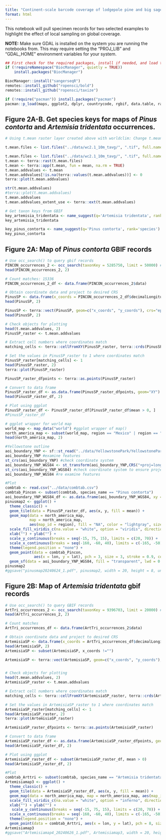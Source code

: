 ```yaml
---
title: "Continent-scale barcode coverage of lodgepole pine and big sagebrush"
format: html
---
```


This notebook will pull specimen records for two selected examples to highlight the effect of local sampling on global coverage. 

**NOTE:** Make sure GDAL is installed on the system you are running the notebooks from. This may require setting the "PROJ_LIB" and "GDAL_HOME" environment variables for your system.
```r
## First check for the required packages, install if needed, and load the libraries.
if (!requireNamespace("BiocManager", quietly = TRUE))
    install.packages("BiocManager")

BiocManager::install("sangerseqR")
remotes::install_github("ropensci/bold")
remotes::install_github("ropensci/taxize")

if (!require("pacman")) install.packages("pacman")
pacman::p_load(maps, ggplot2, dplyr, countrycode, rgbif, data.table, raster, mapproj, sf, terra, raster)
```

## Figure 2A-B. Get species keys for maps of *Pinus contorta* and *Artemisia tridentata* occurrences.

```r
# Using t.mean raster layer created above with worldclim: Change t.mean so that all cells have zero values 

t.mean.files <- list.files("../data/wc2.1_10m_tavg/", ".tif", full.names=TRUE)

t.mean.files <- list.files("../data/wc2.1_10m_tavg/", ".tif", full.names=TRUE)
t.mean <- terra::rast(t.mean.files)
t.mean <- terra::app(t.mean, fun = mean, na.rm = TRUE)
t.mean.addvalues <- t.mean
t.mean.addvalues[!is.na(terra::values(t.mean.addvalues))] <- 0
terra::plot(t.mean.addvalues)

str(t.mean.addvalues)
#terra::plot(t.mean.addvalues) 
t.mean.addvalues
t.mean.addvalues_extent_use <- terra::ext(t.mean.addvalues)
```

```r
# Get taxon keys from GBIF
key_artemisia_tridentata <- name_suggest(q='Artemisia tridentata', rank='species')
key_artemisia_tridentata

key_pinus_contorta <- name_suggest(q='Pinus contorta', rank='species')
key_pinus_contorta
```

## Figure 2A: Map of _Pinus contorta_ GBIF records
```r
# Use occ_search() to query gbif records 
PINCON_occurrences_2 <- occ_search(taxonKey = 5285750, limit = 50000) # number found: 41,033
head(PINCON_occurrences_2, 2)

# Count matches: 15336
PINCON_occurrences_2_df <- data.frame(PINCON_occurrences_2$data) 
```

```r
# Obtain coordinate data and project to desired CRS 
PinusSP <- data.frame(x_coords = PINCON_occurrences_2_df$decimalLongitude, y_coords = PINCON_occurrences_2_df$decimalLatitude) 
head(PinusSP, 2)

PinusSP <- terra::vect(PinusSP, geom=c("x_coords", "y_coords"), crs="epsg:4326")  # WGS84
head(PinusSP, 2)

# Check objects for plotting
head(t.mean.addvalues, 2)
PinusSP_raster <- t.mean.addvalues

# Extract cell numbers where coordinates match
matching_cells <- terra::cellFromXY(PinusSP_raster, terra::crds(PinusSP))

# Set the values in PinusSP_raster to 1 where coordinates match
PinusSP_raster[matching_cells] <- 1
head(PinusSP_raster, 2)
terra::plot(PinusSP_raster)

PinusSP_raster_dfpoints <- terra::as.points(PinusSP_raster)

# Convert to data frame
PinusSP_raster_df <- as.data.frame(PinusSP_raster_dfpoints, geom="XY")
head(PinusSP_raster_df, 2)
```

```r
# Plot using ggplot 
PinusSP_raster_df <- PinusSP_raster_df[PinusSP_raster_df$mean > 0, ]
#PinusSP_raster_df

# ggplot wrapper for world map 
world_map <- map_data("world") #ggplot wrapper of map()
north_america_map <- subset(world_map, region == "Mexico" | region == "Canada" | region == "USA")
head(north_america_map, 2)

#Yellowstone outline
aoi_boundary_YNP <- sf::st_read("../data/YellowstonePark/YellowstonePark1995.shp")
aoi_boundary_YNP #examine features
st_crs(aoi_boundary_YNP) #check coordinate system 
aoi_boundary_YNP_WGS84 <- st_transform(aoi_boundary_YNP,CRS("+proj=longlat +datum=WGS84")) #choose a projection and datum that every spatial object we add to the map will be converted to before plotting
st_crs(aoi_boundary_YNP_WGS84) #check coordinate system to ensure projection worked
aoi_boundary_YNP_WGS84 #re examine features
```

```r
#Plot 
combtab <- read.csv("../data/combtab.csv")
combtab_Pincon <- subset(combtab, species_name == "Pinus contorta")
aoi_boundary_YNP_WGS84_df <- as.data.frame(aoi_boundary_YNP_WGS84, xy = TRUE)
pinusmap2 <- ggplot() + 
  theme_classic() +
  geom_tile(data = PinusSP_raster_df, aes(x, y, fill = mean)) + 
  geom_map(data = north_america_map, 
           map = north_america_map, 
           aes(map_id = region), fill = "NA", color = "lightgray", size = 0.2) + 
  scale_fill_viridis_c(na.value = "white", option = "viridis", direction = 1, begin =0.6) +
  xlab("") + ylab("") + 
  scale_y_continuous(breaks = seq(-15, 75, 15), limits = c(20, 70)) +
  scale_x_continuous(breaks = seq(-160, -60, 40), limits = c(-165, -50)) +
  theme(legend.position = "none") +
  geom_point(data = combtab_Pincon, 
             aes(x = lon, y = lat), pch = 3, size = 3, stroke = 0.9, color = alpha("black", 0.9)) +
  geom_sf(data = aoi_boundary_YNP_WGS84, fill = "transparent", lwd = 0.25, color = "blue")
pinusmap2
#ggsave("pinusmap20240624_1.pdf", pinusmap2, width = 20, height = 8, units = "cm")
```

## Figure 2B: Map of _Artemisia tridentata_ gbif records
```r
# Use occ_search() to query GBIF records 
ArtTri_occurrences_2 <- occ_search(taxonKey = 9396703, limit = 20000) #16,738 found
head(ArtTri_occurrences_2, 2)

# Count matches
ArtTri_occurrences_df <- data.frame(ArtTri_occurrences_2$data) 
```

```r
# Obtain coordinate data and project to desired CRS 
ArtemisiaSP <- data.frame(x_coords = ArtTri_occurrences_df$decimalLongitude, y_coords = ArtTri_occurrences_df$decimalLatitude) 
head(ArtemisiaSP, 2)
ArtemisiaSP <- subset(ArtemisiaSP, x_coords !="")

ArtemisiaSP <- terra::vect(ArtemisiaSP, geom=c("x_coords", "y_coords"), crs="epsg:4326")


# Check objects for plotting
head(t.mean.addvalues, 2)
ArtemisiaSP_raster <- t.mean.addvalues

# Extract cell numbers where coordinates match
matching_cells <- terra::cellFromXY(ArtemisiaSP_raster, terra::crds(ArtemisiaSP))

# Set the values in ArtemisiaSP_raster to 1 where coordinates match
ArtemisiaSP_raster[matching_cells] <- 1
head(ArtemisiaSP_raster, 2)
terra::plot(ArtemisiaSP_raster)

ArtemisiaSP_raster_dfpoints <- terra::as.points(ArtemisiaSP_raster)

# Convert to data frame
ArtemisiaSP_raster_df <- as.data.frame(ArtemisiaSP_raster_dfpoints, geom="XY")
head(ArtemisiaSP_raster_df, 2)
```

```r
# Plot using ggplot 
ArtemisiaSP_raster_df <- subset(ArtemisiaSP_raster_df, mean > 0)
head(ArtemisiaSP_raster_df, 2)

#Plot
combtab_Arttri <- subset(combtab, species_name == "Artemisia tridentata")
Artemisiamap3 <- ggplot() + 
  theme_classic() +
  geom_tile(data = ArtemisiaSP_raster_df, aes(x, y, fill = mean)) + 
  geom_map(data = north_america_map, map = north_america_map, aes(map_id = region), fill = "NA", color = "lightgray", size = 0.2) + 
  scale_fill_viridis_c(na.value = "white", option = "inferno", direction = -1, begin = 0.5) +
  xlab("") + ylab("") + 
   scale_y_continuous(breaks = seq(-15, 75, 15), limits = c(20, 70)) +
  scale_x_continuous(breaks = seq(-160, -60, 40), limits = c(-165, -50)) +
  theme(legend.position = "none") +
  geom_point(data = combtab_Arttri, aes(x = lon, y = lat), pch = 8, size = 3, stroke = 0.9, color = alpha("black", 0.9)) + geom_sf(data = aoi_boundary_YNP_WGS84, fill = "transparent", lwd = 0.25, color = "blue")
Artemisiamap3
#ggsave("Artemisiamap4_20240626_1.pdf", Artemisiamap3, width = 20, height = 8, units = "cm")
```